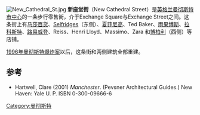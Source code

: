[[Image:New_Cathedral_St.jpg|thumb]]
'''新座堂街'''（New Cathedral Street）是[[英格兰|英格兰]][[曼彻斯特市中心|曼彻斯特市中心]]的一条步行零售街，介于Exchange Square与Exchange Street之间。这条街上有[[马莎百货|马莎百货]]、[[Selfridges|Selfridges]]（东侧）、[[夏菲尼高|夏菲尼高]]、Ted Baker、[[雨果博斯|雨果博斯]]、[[拉科斯特_(品牌)|拉科斯特]]、[[路易威登|路易威登]]、Reiss、Henri Lloyd、Massimo、Zara 和[[博柏利|博柏利]]（西侧）等店铺。

[[1996年曼彻斯特爆炸案|1996年曼彻斯特爆炸案]]以后，这条街和两侧建筑全部重建。

==参考==
{{reflist}}
* Hartwell, Clare (2001) ''Manchester''. (Pevsner Architectural Guides.) New Haven: Yale U. P. ISBN 0-300-09666-6
{{coord|53|29|02|N|2|14|40.50|W|type:landmark|display=title}}
[[Category:曼彻斯特|Category:曼彻斯特]]